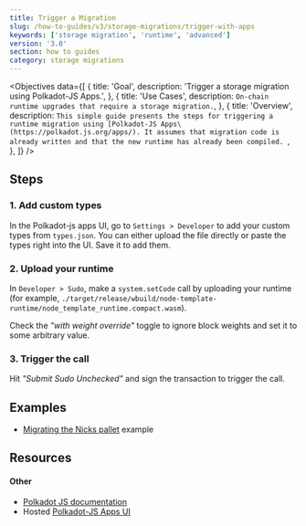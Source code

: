 ```yaml
---
title: Trigger a Migration
slug: /how-to-guides/v3/storage-migrations/trigger-with-apps
keywords: ['storage migration', 'runtime', 'advanced']
version: '3.0'
section: how to guides
category: storage migrations
---
```


<Objectives
  data={[
    {
      title: 'Goal',
      description: 'Trigger a storage migration using Polkadot-JS Apps.',
    },
    {
      title: 'Use Cases',
      description: `On-chain runtime upgrades that require a storage migration.`,
    },
    {
      title: 'Overview',
      description: `This simple guide presents the steps for triggering a runtime migration using [Polkadot-JS Apps\(https://polkadot.js.org/apps/).
        It assumes that migration code is already written and that the new runtime has already been compiled.
        `,
    },
  ]}
/>

## Steps

### 1. Add custom types

In the Polkadot-js apps UI, go to `Settings > Developer` to add your custom types from `types.json`. You can either upload the file directly or paste the types right into the UI. Save it to add them.

### 2. Upload your runtime

In `Developer > Sudo`, make a `system.setCode` call by uploading your runtime (for example, `./target/release/wbuild/node-template-runtime/node_template_runtime.compact.wasm`).

Check the _"with weight override"_ toggle to ignore block weights and set it to some arbitrary value.

### 3. Trigger the call

Hit _"Submit Sudo Unchecked"_ and sign the transaction to trigger the call.

## Examples

- [Migrating the Nicks pallet](https://github.com/substrate-developer-hub/migration-example/pull/2/files) example

## Resources

#### Other

- [Polkadot JS documentation](https://polkadot.js.org/docs/)
- Hosted [Polkadot-JS Apps UI](https://polkadot.js.org/apps/)
